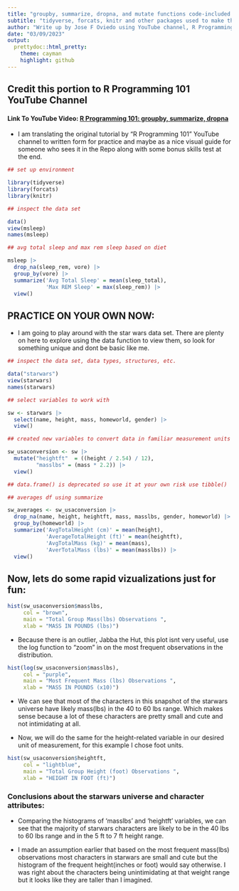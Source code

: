 ```yaml
---
title: "groupby, summarize, dropna, and mutate functions code-included tutorial"
subtitle: "tidyverse, forcats, knitr and other packages used to make this"
author: "Write up by Jose F Oviedo using YouTube channel, R Programming 101, linked below."
date: "03/09/2023"
output:
  prettydoc::html_pretty:
    theme: cayman
    highlight: github
---
```


## Credit this portion to **R Programming 101 YouTube Channel**

#### Link To YouTube Video: [R Programming 101: groupby, summarize, dropna ](https://www.youtube.com/watch?v=XoApM8QrPl8)

*   I am translating the original tutorial by "R Programming 101" YouTube channel to written form for practice and maybe as a nice visual guide for someone who sees it in the Repo along with some bonus skills test at the end.

```r
## set up environment

library(tidyverse)
library(forcats)
library(knitr)
```

```r
## inspect the data set

data()
view(msleep)
names(msleep)
```

```r
## avg total sleep and max rem sleep based on diet

msleep |>
  drop_na(sleep_rem, vore) |>
  group_by(vore) |>
  summarize('Avg Total Sleep' = mean(sleep_total),
            'Max REM Sleep' = max(sleep_rem)) |>
  view()
```



## PRACTICE ON YOUR OWN NOW:

*   I am going to play around with the star wars data set. There are plenty on here to explore using the data function to view them, so look for something unique and dont be basic like me.

```r
## inspect the data set, data types, structures, etc.

data("starwars")
view(starwars)
names(starwars)
```

``` r
## select variables to work with

sw <- starwars |>
  select(name, height, mass, homeworld, gender) |>
  view()
```

``` r
## created new variables to convert data in familiar measurement units

sw_usaconversion <- sw |>
  mutate("heightft"  = ((height / 2.54) / 12),
         "masslbs" = (mass * 2.2)) |>
  view()
```

```r
## data.frame() is deprecated so use it at your own risk use tibble()

## averages df using summarize

sw_averages <- sw_usaconversion |>
  drop_na(name, height, heightft, mass, masslbs, gender, homeworld) |>
  group_by(homeworld) |>
  summarize('AvgTotalHeight (cm)' = mean(height),
            'AverageTotalHeight (ft)' = mean(heightft),
            'AvgTotalMass (kg)' = mean(mass),
            'AverTotalMass (lbs)' = mean(masslbs)) |>
  view()
```

## Now, lets do some rapid vizualizations just for fun:

```r

hist(sw_usaconversion$masslbs,
     col = "brown",
     main = "Total Group Mass(lbs) Observations ",
     xlab = "MASS IN POUNDS (lbs)")
```

*   Because there is an outlier, Jabba the Hut, this plot isnt very useful, use the log function to "zoom" in on the most frequent observations in the distribution. 

```r

hist(log(sw_usaconversion$masslbs),
     col = "purple",
     main = "Most Frequent Mass (lbs) Observations ",
     xlab = "MASS IN POUNDS (x10)")
```

*   We can see that most of the characters in this snapshot of the starwars universe have likely mass(lbs) in the 40 to 60 lbs range. Which makes sense because a lot of these characters are pretty small and cute and not intimidating at all.


*   Now, we will do the same for the height-related variable in our desired unit of measurement, for this example I chose foot units.

```r

hist(sw_usaconversion$heightft,
     col = "lightblue",
     main = "Total Group Height (foot) Observations ",
     xlab = "HEIGHT IN FOOT (ft)")
```

### Conclusions about the starwars universe and character attributes:

*   Comparing the histograms of 'masslbs' and 'heightft' variables, we can see that the majority of starwars characters are likely to be in the 40 lbs to 60 lbs range and in the 5 ft to 7 ft height range. 

*   I made an assumption earlier that based on the most frequent mass(lbs) observations most characters in starwars are small and cute but the histogram of the frequent height(inches or foot) would say otherwise. I was right about the characters being unintimidating at that weight range but it looks like they are taller than I imagined.